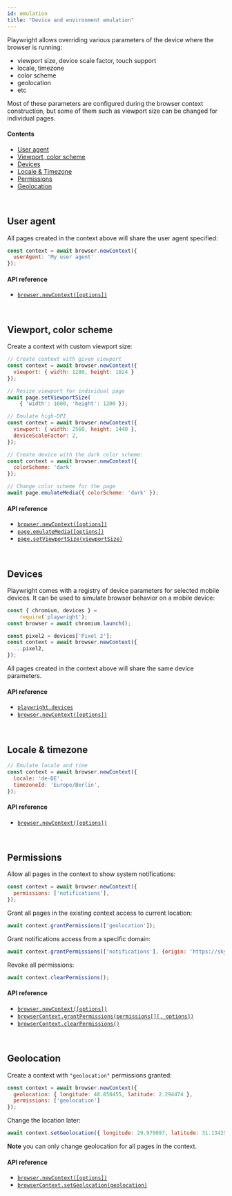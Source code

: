 ```yaml
---
id: emulation
title: "Device and environment emulation"
---
```



Playwright allows overriding various parameters of the device where the browser is running:
  - viewport size, device scale factor, touch support
  - locale, timezone
  - color scheme
  - geolocation
  - etc

Most of these parameters are configured during the browser context construction, but some of them such as viewport size can be changed for individual pages.

#### Contents
- [User agent](#user-agent)
- [Viewport, color scheme](#viewport-color-scheme)
- [Devices](#devices)
- [Locale & Timezone](#locale--timezone)
- [Permissions](#permissions)
- [Geolocation](#geolocation)

<br/>

## User agent

All pages created in the context above will share the user agent specified:

```js
const context = await browser.newContext({
  userAgent: 'My user agent'
});
```

#### API reference

- [`browser.newContext([options])`](./api/class-browser.mdx#browsernewcontextoptions)

<br/>

## Viewport, color scheme

Create a context with custom viewport size:

```js
// Create context with given viewport
const context = await browser.newContext({
  viewport: { width: 1280, height: 1024 }
});

// Resize viewport for individual page
await page.setViewportSize(
    { 'width': 1600, 'height': 1200 });

// Emulate high-DPI
const context = await browser.newContext({
  viewport: { width: 2560, height: 1440 },
  deviceScaleFactor: 2,
});

// Create device with the dark color scheme:
const context = await browser.newContext({
  colorScheme: 'dark'
});

// Change color scheme for the page
await page.emulateMedia({ colorScheme: 'dark' });
```

#### API reference

- [`browser.newContext([options])`](api/class-browser.mdx#browsernewcontextoptions)
- [`page.emulateMedia([options])`](./api/class-page.mdx#pageemulatemediaoptions)
- [`page.setViewportSize(viewportSize)`](./api/class-page.mdx#pagesetviewportsizeviewportsize)

<br/>

## Devices

Playwright comes with a registry of device parameters for selected mobile devices. It can be used to simulate browser behavior on a mobile device:

```js
const { chromium, devices } =
    require('playwright');
const browser = await chromium.launch();

const pixel2 = devices['Pixel 2'];
const context = await browser.newContext({
  ...pixel2,
});
```

All pages created in the context above will share the same device parameters.

#### API reference

- [`playwright.devices`](./api/class-playwright.mdx#playwrightdevices)
- [`browser.newContext([options])`](api/class-browser.mdx#browsernewcontextoptions)

<br/>

## Locale & timezone

```js
// Emulate locale and time
const context = await browser.newContext({
  locale: 'de-DE',
  timezoneId: 'Europe/Berlin',
});
```

#### API reference

- [`browser.newContext([options])`](api/class-browser.mdx#browsernewcontextoptions)

<br/>

## Permissions

Allow all pages in the context to show system notifications:
```js
const context = await browser.newContext({
  permissions: ['notifications'],
});
```

Grant all pages in the existing context access to current location:
```js
await context.grantPermissions(['geolocation']);
```

Grant notifications access from a specific domain:
```js
await context.grantPermissions(['notifications'], {origin: 'https://skype.com'} );
```

Revoke all permissions:
```js
await context.clearPermissions();
```

#### API reference

- [`browser.newContext([options])`](api/class-browser.mdx#browsernewcontextoptions)
- [`browserContext.grantPermissions(permissions[][, options])`](./api/class-browsercontext.mdx#browsercontextgrantpermissionspermissions-options)
- [`browserContext.clearPermissions()`](./api/class-browsercontext.mdx#browsercontextclearpermissions)

<br/>

## Geolocation
Create a context with `"geolocation"` permissions granted:
```js
const context = await browser.newContext({
  geolocation: { longitude: 48.858455, latitude: 2.294474 },
  permissions: ['geolocation']
});
```
Change the location later:

```js
await context.setGeolocation({ longitude: 29.979097, latitude: 31.134256 };
```

**Note** you can only change geolocation for all pages in the context.

#### API reference

- [`browser.newContext([options])`](api/class-browser.mdx#browsernewcontextoptions)
- [`browserContext.setGeolocation(geolocation)`](./api/class-browser.mdx#browsercontextsetgeolocationgeolocation)

<br/>
